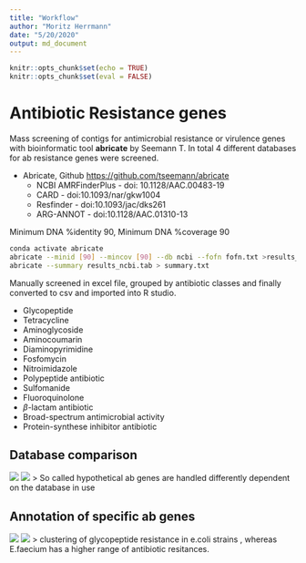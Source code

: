 ```yaml
---
title: "Workflow"
author: "Moritz Herrmann"
date: "5/20/2020"
output: md_document
---
```


```r
knitr::opts_chunk$set(echo = TRUE)
knitr::opts_chunk$set(eval = FALSE)
```

# Antibiotic Resistance genes
Mass screening of contigs for antimicrobial resistance or virulence genes with bioinformatic tool **abricate** by Seemann T. In total 4 different databases for ab resistance genes were screened.

* Abricate, Github <https://github.com/tseemann/abricate>
  + NCBI AMRFinderPlus - doi: 10.1128/AAC.00483-19
  + CARD - doi:10.1093/nar/gkw1004
  + Resfinder - doi:10.1093/jac/dks261
  + ARG-ANNOT - doi:10.1128/AAC.01310-13

Minimum DNA %identity 90, Minimum DNA %coverage 90

```bash
conda activate abricate
abricate --minid [90] --mincov [90] --db ncbi --fofn fofn.txt >results_ncbi.tab
abricate --summary results_ncbi.tab > summary.txt
```


Manually screened in excel file, grouped by antibiotic classes and finally converted to csv and imported into R studio.

* Glycopeptide
* Tetracycline
* Aminoglycoside
* Aminocoumarin
* Diaminopyrimidine
* Fosfomycin
* Nitroimidazole
* Polypeptide antibiotic
* Sulfomanide
* Fluoroquinolone
* $\beta$-lactam antibiotic
* Broad-spectrum antimicrobial activity
* Protein-synthese inhibitor antibiotic

## Database comparison



![](result_databases_coli.png)
![](result_databases_faecis.png)
> So called hypothetical ab genes are handled differently dependent on the database in use

## Annotation of specific ab genes

![](result_abscreening_coli.png)
![](result_abscreening_faecis.png)
> clustering of glycopeptide resistance in e.coli strains , whereas E.faecium has a higher range of antibiotic resitances.